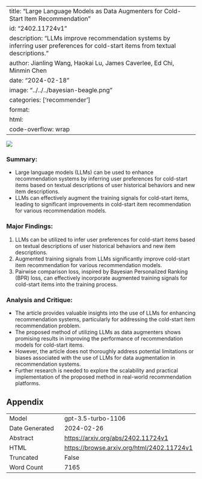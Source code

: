
---
title: "Large Language Models as Data Augmenters for Cold-Start Item Recommendation"
id: "2402.11724v1"
description: "LLMs improve recommendation systems by inferring user preferences for cold-start items from textual descriptions."
author: Jianling Wang, Haokai Lu, James Caverlee, Ed Chi, Minmin Chen
date: "2024-02-18"
image: "../../../bayesian-beagle.png"
categories: ['recommender']
format:
  html:
    code-overflow: wrap
---

![](../../../bayesian-beagle.png)

### **Summary:**
- Large language models (LLMs) can be used to enhance recommendation systems by inferring user preferences for cold-start items based on textual descriptions of user historical behaviors and new item descriptions.
- LLMs can effectively augment the training signals for cold-start items, leading to significant improvements in cold-start item recommendation for various recommendation models.

### Major Findings:
1. LLMs can be utilized to infer user preferences for cold-start items based on textual descriptions of user historical behaviors and new item descriptions.
2. Augmented training signals from LLMs significantly improve cold-start item recommendation for various recommendation models.
3. Pairwise comparison loss, inspired by Bayesian Personalized Ranking (BPR) loss, can effectively incorporate augmented training signals for cold-start items into the training process.

### Analysis and Critique:
- The article provides valuable insights into the use of LLMs for enhancing recommendation systems, particularly for addressing the cold-start item recommendation problem.
- The proposed method of utilizing LLMs as data augmenters shows promising results in improving the performance of recommendation models for cold-start items.
- However, the article does not thoroughly address potential limitations or biases associated with the use of LLMs for data augmentation in recommendation systems.
- Further research is needed to explore the scalability and practical implementation of the proposed method in real-world recommendation platforms.

## Appendix

|          |          |
|----------|----------|
| Model     | gpt-3.5-turbo-1106       |
| Date Generated     | 2024-02-26       |
| Abstract | [https://arxiv.org/abs/2402.11724v1](https://arxiv.org/abs/2402.11724v1)        |
| HTML     | [https://browse.arxiv.org/html/2402.11724v1](https://browse.arxiv.org/html/2402.11724v1)       |
| Truncated       | False       |
| Word Count       | 7165       |